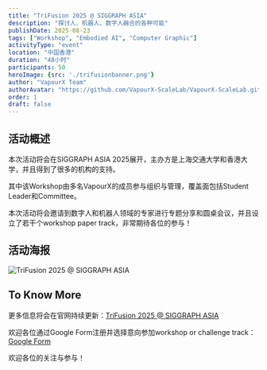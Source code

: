 ```yaml
---
title: "TriFusion 2025 @ SIGGRAPH ASIA"
description: "探讨人、机器人、数字人融合的各种可能"
publishDate: 2025-08-23
tags: ["Workshop", "Embodied AI", "Computer Graphic"]
activityType: "event"
location: "中国香港"
duration: "48小时"
participants: 50
heroImage: {src: './trifusionbanner.png'}
author: "VapourX Team"
authorAvatar: "https://github.com/VapourX-ScaleLab/VapourX-ScaleLab.github.io/raw/main/.github/assets/vapourx-clean.jpg"
order: 1
draft: false
---
```


## 活动概述
本次活动将会在SIGGRAPH ASIA 2025展开，主办方是上海交通大学和香港大学，并且得到了很多的机构的支持。

其中该Workshop由多名VapourX的成员参与组织与管理，覆盖面包括Student Leader和Committee。

本次活动将会邀请到数字人和机器人领域的专家进行专题分享和圆桌会议，并且设立了若干个workshop paper track，非常期待各位的参与！

## 活动海报

![TriFusion 2025 @ SIGGRAPH ASIA](trifusion_poster.png)

## To Know More

更多信息将会在官网持续更新：[TriFusion 2025 @ SIGGRAPH ASIA](https://trifusion.b12sites.com)

欢迎各位通过Google Form注册并选择意向参加workshop or challenge track：[Google Form](https://forms.gle/UVSDcdhon6dtZrQ9A)

欢迎各位的关注与参与！